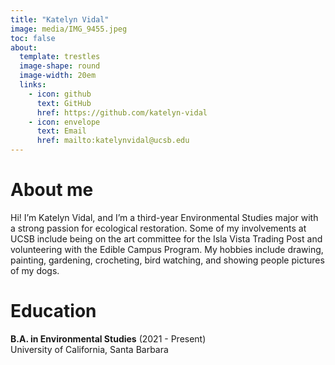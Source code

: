 ```yaml
---
title: "Katelyn Vidal"
image: media/IMG_9455.jpeg
toc: false
about: 
  template: trestles
  image-shape: round
  image-width: 20em
  links:
    - icon: github
      text: GitHub
      href: https://github.com/katelyn-vidal
    - icon: envelope
      text: Email
      href: mailto:katelynvidal@ucsb.edu
---
```


# About me

Hi! I’m Katelyn Vidal, and I’m a third-year Environmental Studies major with a strong passion for ecological restoration. Some of my involvements at UCSB include being on the art committee for the Isla Vista Trading Post and volunteering with the Edible Campus Program. My hobbies include drawing, painting, gardening, crocheting, bird watching, and showing people pictures of my dogs.

# Education

**B.A. in Environmental Studies** (2021 - Present)\
University of California, Santa Barbara
